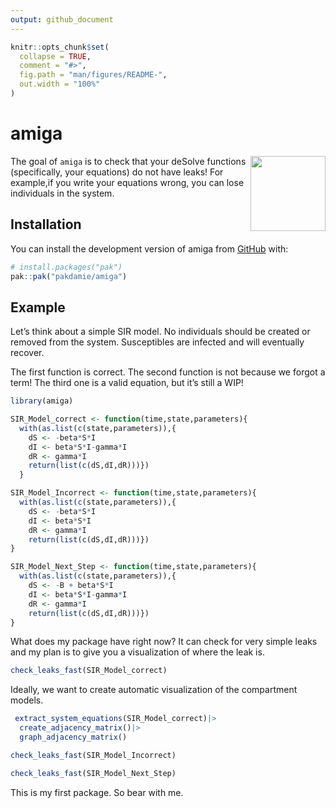```yaml
---
output: github_document
---
```

<!-- README.md is generated from README.Rmd. Please edit that file -->

```r
knitr::opts_chunk$set(
  collapse = TRUE,
  comment = "#>",
  fig.path = "man/figures/README-",
  out.width = "100%"
)
```

# amiga


  <img src="man/figures/logo.jpeg" align="right" height="120" alt="" />

The goal of `amiga` is to check that your deSolve functions (specifically, your equations) do not have leaks! For example,if you write your equations wrong, you can lose individuals in the system. 

## Installation

You can install the development version of amiga from [GitHub](https://github.com/) with:

``` r
# install.packages("pak")
pak::pak("pakdamie/amiga")
```

## Example

Let's think about a simple SIR model. No individuals should be created or removed
from the system. Susceptibles are infected and will eventually recover.


The first function is correct. The second function is not because we forgot a term!
The third one is a valid equation, but it's still a WIP!

```r
library(amiga)

SIR_Model_correct <- function(time,state,parameters){
  with(as.list(c(state,parameters)),{
    dS <- -beta*S*I
    dI <- beta*S*I-gamma*I
    dR <- gamma*I
    return(list(c(dS,dI,dR)))})
  }

SIR_Model_Incorrect <- function(time,state,parameters){
  with(as.list(c(state,parameters)),{
    dS <- -beta*S*I
    dI <- beta*S*I
    dR <- gamma*I
    return(list(c(dS,dI,dR)))})
}

SIR_Model_Next_Step <- function(time,state,parameters){
  with(as.list(c(state,parameters)),{
    dS <- -B + beta*S*I
    dI <- beta*S*I-gamma*I
    dR <- gamma*I
    return(list(c(dS,dI,dR)))})
}
```

What does my package have right now? It can check for very simple leaks and my plan 
is to give you a visualization of where the leak is.

```r
check_leaks_fast(SIR_Model_correct)
```
Ideally, we want to create automatic visualization of the compartment models.
```r
 extract_system_equations(SIR_Model_correct)|>
  create_adjacency_matrix()|>
  graph_adjacency_matrix()

```

```r
check_leaks_fast(SIR_Model_Incorrect)
```

```r
check_leaks_fast(SIR_Model_Next_Step)
```


This is my first package. So bear with me.
